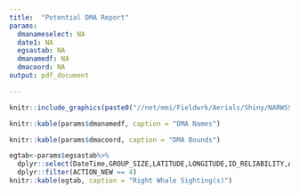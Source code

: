 ```yaml
---
title:  "Potential DMA Report"
params:
  dmanameselect: NA
  date1: NA
  egsastab: NA
  dmanamedf: NA
  dmacoord: NA
output: pdf_document

---
```

\vspace*{-10mm}
\begin{center}\LARGE`r params$dmanameselect`\end{center}
\vspace*{-8mm}
\begin{center}\LARGE Trigger date: `r params$date1`\end{center}

```r

knitr::include_graphics(paste0("//net/mmi/Fieldwrk/Aerials/Shiny/NARWSS_shinyapp/git/narwss_rwsas_apps/",params$date1,"_dmamap.png"))

```
\vspace*{-4mm}
```r
knitr::kable(params$dmanamedf, caption = "DMA Names")
```

```r
knitr::kable(params$dmacoord, caption = "DMA Bounds")
```

```r
egtab<-params$egsastab%>%
  dplyr::select(DateTime,GROUP_SIZE,LATITUDE,LONGITUDE,ID_RELIABILITY,ACTION_NEW)%>%
  dplyr::filter(ACTION_NEW == 4)
knitr::kable(egtab, caption = "Right Whale Sighting(s)")

```


